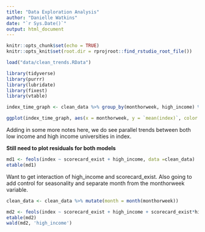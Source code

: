 ```yaml
---
title: "Data Exploration Analysis"
author: "Danielle Watkins"
date: "`r Sys.Date()`"
output: html_document
---
```


```r
knitr::opts_chunk$set(echo = TRUE)
knitr::opts_knit$set(root.dir = rprojroot::find_rstudio_root_file())
```

```r
load("data/clean_trends.RData")
```


```r
library(tidyverse)
library(purrr)
library(lubridate)
library(fixest)
library(vtable)
```



```r
index_time_graph <- clean_data %>% group_by(monthorweek, high_income) %>% summarize(mean(index))

ggplot(index_time_graph, aes(x = monthorweek, y = `mean(index)`, color = high_income)) + geom_point() + geom_line() + geom_vline(xintercept = as.Date("2015-09-01")) + geom_smooth(method = 'lm')
```
Adding in some more notes here, we do see parallel trends between both low income and high income universities in index. 

**Still need to plot residuals for both models** 
```r
md1 <- feols(index ~ scorecard_exist + high_income, data =clean_data)
etable(md1)
```
Want to get interaction of high_income and scorecard_exist. Also going to add control for seasonality and separate month from the monthorweek variable. 
```r
clean_data <- clean_data %>% mutate(month = month(monthorweek))
```

```r
md2 <- feols(index ~ scorecard_exist + high_income + scorecard_exist*high_income + month, data = clean_data)
etable(md2)
wald(md2, 'high_income')
```

